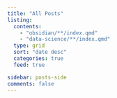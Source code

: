 ```yaml
---
title: "All Posts"
listing:
  contents: 
    - "obsidian/**/index.qmd"
    - "data-science/**/index.qmd"
  type: grid
  sort: "date desc"
  categories: true
  feed: true

sidebar: posts-side
comments: false
---
```

